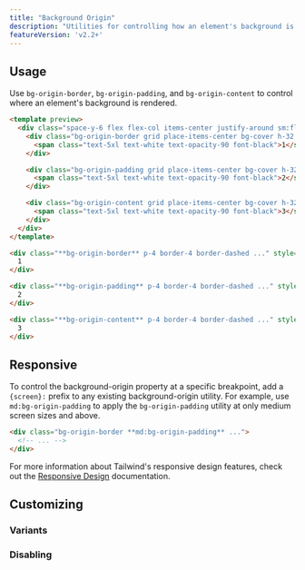 ```yaml
---
title: "Background Origin"
description: "Utilities for controlling how an element's background is positioned relative to borders, padding, and content."
featureVersion: 'v2.2+'
---
```




## Usage

Use `bg-origin-border`, `bg-origin-padding`, and `bg-origin-content` to control where an element's background is rendered.


```html gray
<template preview>
  <div class="space-y-6 flex flex-col items-center justify-around sm:flex-row sm:space-y-0">
    <div class="bg-origin-border grid place-items-center bg-cover h-32 w-32 p-4 border-4 border-white border-opacity-75 border-dashed rounded-xl shadow-xl bg-gray-300 bg-no-repeat" style="background-image:url('https://images.unsplash.com/photo-1554629947-334ff61d85dc?ixid=MnwxMjA3fDB8MHxwaG90by1wYWdlfHx8fGVufDB8fHx8&ixlib=rb-1.2.1&auto=format&fit=crop&w=256&h=256&q=80')">
      <span class="text-5xl text-white text-opacity-90 font-black">1</span>
    </div>

    <div class="bg-origin-padding grid place-items-center bg-cover h-32 w-32 p-4 border-4 border-white border-opacity-75 border-dashed rounded-xl shadow-xl bg-gray-300 bg-no-repeat" style="background-image:url('https://images.unsplash.com/photo-1554629947-334ff61d85dc?ixid=MnwxMjA3fDB8MHxwaG90by1wYWdlfHx8fGVufDB8fHx8&ixlib=rb-1.2.1&auto=format&fit=crop&w=256&h=256&q=80')">
      <span class="text-5xl text-white text-opacity-90 font-black">2</span>
    </div>

    <div class="bg-origin-content grid place-items-center bg-cover h-32 w-32 p-4 border-4 border-white border-opacity-75 border-dashed rounded-xl shadow-xl bg-gray-300 bg-no-repeat" style="background-image:url('https://images.unsplash.com/photo-1554629947-334ff61d85dc?ixid=MnwxMjA3fDB8MHxwaG90by1wYWdlfHx8fGVufDB8fHx8&ixlib=rb-1.2.1&auto=format&fit=crop&w=256&h=256&q=80')">
      <span class="text-5xl text-white text-opacity-90 font-black">3</span>
    </div>
  </div>
</template>

<div class="**bg-origin-border** p-4 border-4 border-dashed ..." style="background-image: url(...)">
  1
</div>

<div class="**bg-origin-padding** p-4 border-4 border-dashed ..." style="background-image: url(...)">
  2
</div>

<div class="**bg-origin-content** p-4 border-4 border-dashed ..." style="background-image: url(...)">
  3
</div>
```

## Responsive

To control the background-origin property at a specific breakpoint, add a `{screen}:` prefix to any existing background-origin utility. For example, use `md:bg-origin-padding` to apply the `bg-origin-padding` utility at only medium screen sizes and above.

```html
<div class="bg-origin-border **md:bg-origin-padding** ...">
  <!-- ... -->
</div>
```

For more information about Tailwind's responsive design features, check out the [Responsive Design](/docs/responsive-design) documentation.

## Customizing

### Variants

<Variants plugin="backgroundOrigin" name="background-origin" />

### Disabling

<Disabling plugin="backgroundOrigin" name="background-origin" />
